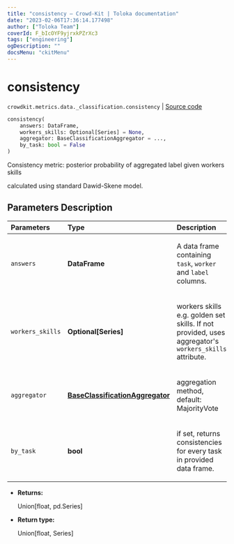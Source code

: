 ```yaml
---
title: "consistency — Crowd-Kit | Toloka documentation"
date: "2023-02-06T17:36:14.177498"
author: ["Toloka Team"]
coverId: F_bIcOYF9yjrxkPZrXc3
tags: ["engineering"]
ogDescription: ""
docsMenu: "ckitMenu"
---
```


# consistency
`crowdkit.metrics.data._classification.consistency` | [Source code](https://github.com/Toloka/crowd-kit/blob/v1.2.0/crowdkit/metrics/data/_classification.py#L42)

```python
consistency(
    answers: DataFrame,
    workers_skills: Optional[Series] = None,
    aggregator: BaseClassificationAggregator = ...,
    by_task: bool = False
)
```

Consistency metric: posterior probability of aggregated label given workers skills

calculated using standard Dawid-Skene model.

## Parameters Description

| Parameters | Type | Description |
| :----------| :----| :-----------|
`answers`|**DataFrame**|<p>A data frame containing `task`, `worker` and `label` columns.</p>
`workers_skills`|**Optional\[Series\]**|<p>workers skills e.g. golden set skills. If not provided, uses aggregator&#x27;s `workers_skills` attribute.</p>
`aggregator`|**[BaseClassificationAggregator](/docs-new/crowd-kit/reference/crowdkit.aggregation.base.BaseClassificationAggregator)**|<p>aggregation method, default: MajorityVote</p>
`by_task`|**bool**|<p>if set, returns consistencies for every task in provided data frame.</p>

* **Returns:**

  Union[float, pd.Series]

* **Return type:**

  Union\[float, Series\]

